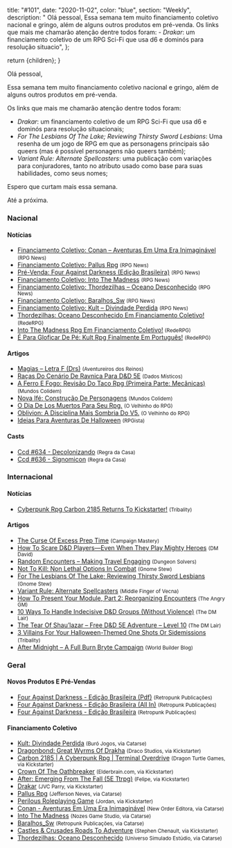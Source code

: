 
  title: "#101",
  date: "2020-11-02",
  color: "blue",
  section: "Weekly",
  description:
    "    Olá pessoal,    Essa semana tem muito financiamento coletivo nacional e gringo, além de alguns outros produtos em pré-venda.    Os links que mais me chamarão atenção dentre todos foram:    - *_Drakar_*: um financiamento coletivo de um RPG Sci-Fi que usa d6 e dominós para resolução situacio",
};

  return <InternalLayout meta={meta}>{children}</InternalLayout>;
}

Olá pessoal,

Essa semana tem muito financiamento coletivo nacional e gringo, além de alguns outros produtos em pré-venda.

Os links que mais me chamarão atenção dentre todos foram:

- _*Drakar*_: um financiamento coletivo de um RPG Sci-Fi que usa d6 e dominós para resolução situacionais;
- _*For The Lesbians Of The Lake; Reviewing Thirsty Sword Lesbians*_: Uma resenha de um jogo de RPG em que as personagens principais são queers (mas é possível personagens não queers também);
- _*Variant Rule: Alternate Spellcasters*_: uma publicação com variações para conjuradores, tanto no atributo usado como base para suas habilidades, como seus nomes;

Espero que curtam mais essa semana.

Até a próxima.

### Nacional

#### Notícias

- [Financiamento Coletivo: Conan – Aventuras Em Uma Era Inimaginável] <small>(RPG News)</small>
- [Financiamento Coletivo: Pallus Rpg] <small>(RPG News)</small>
- [Pré-Venda: Four Against Darkness (Edição Brasileira)] <small>(RPG News)</small>
- [Financiamento Coletivo: Into The Madness] <small>(RPG News)</small>
- [Financiamento Coletivo: Thordezilhas – Oceano Desconhecido] <small>(RPG News)</small>
- [Financiamento Coletivo: Baralhos_Sw] <small>(RPG News)</small>
- [Financiamento Coletivo: Kult – Divindade Perdida] <small>(RPG News)</small>
- [Thordezilhas: Oceano Desconhecido Em Financiamento Coletivo!] <small>(RedeRPG)</small>
- [Into The Madness Rpg Em Financiamento Coletivo!] <small>(RedeRPG)</small>
- [É Para Gloficar De Pé: Kult Rpg Finalmente Em Português!] <small>(RedeRPG)</small>

#### Artigos

- [Magias – Letra F (Drs)] <small>(Aventureiros dos Reinos)</small>
- [Raças Do Cenário De Ravnica Para D&amp;D 5E] <small>(Dados Místicos)</small>
- [A Ferro E Fogo: Revisão Do Taco Rpg (Primeira Parte: Mecânicas)] <small>(Mundos Colidem)</small>
- [Nova Ifé: Construção De Personagens] <small>(Mundos Colidem)</small>
- [O Dia De Los Muertos Para Seu Rpg.] <small>(O Velhinho do RPG)</small>
- [Oblivion: A Disciplina Mais Sombria Do V5.] <small>(O Velhinho do RPG)</small>
- [Ideias Para Aventuras De Halloween] <small>(RPGista)</small>

#### Casts

- [Ccd #634 - Decolonizando] <small>(Regra da Casa)</small>
- [Ccd #636 - Signomicon] <small>(Regra da Casa)</small>

### Internacional

#### Notícias

- [Cyberpunk Rpg Carbon 2185 Returns To Kickstarter!] <small>(Tribality)</small>

#### Artigos

- [The Curse Of Excess Prep Time] <small>(Campaign Mastery)</small>
- [How To Scare D&amp;D Players—Even When They Play Mighty Heroes] <small>(DM David)</small>
- [Random Encounters – Making Travel Engaging] <small>(Dungeon Solvers)</small>
- [Not To Kill: Non Lethal Options In Combat] <small>(Gnome Stew)</small>
- [For The Lesbians Of The Lake; Reviewing Thirsty Sword Lesbians] <small>(Gnome Stew)</small>
- [Variant Rule: Alternate Spellcasters] <small>(Middle Finger of Vecna)</small>
- [How To Present Your Module, Part 2: Reorganizing Encounters] <small>(The Angry GM)</small>
- [10 Ways To Handle Indecisive D&amp;D Groups (Without Violence)] <small>(The DM Lair)</small>
- [The Tear Of Shau’lazar – Free D&amp;D 5E Adventure – Level 10] <small>(The DM Lair)</small>
- [3 Villains For Your Halloween-Themed One Shots Or Sidemissions] <small>(Tribality)</small>
- [After Midnight – A Full Burn Bryte Campaign] <small>(World Builder Blog)</small>

### Geral

#### Novos Produtos E Pré-Vendas

- [Four Against Darkness - Edição Brasileira (Pdf)] <small>(Retropunk Publicações)</small>
- [Four Against Darkness - Edição Brasileira (All In)] <small>(Retropunk Publicações)</small>
- [Four Against Darkness - Edição Brasileira] <small>(Retropunk Publicações)</small>

#### Financiamento Coletivo

- [Kult: Divindade Perdida] <small>(Buró Jogos, via Catarse)</small>
- [Dragonbond: Great Wyrms Of Drakha] <small>(Draco Studios, via Kickstarter)</small>
- [Carbon 2185 | A Cyberpunk Rpg | Terminal Overdrive] <small>(Dragon Turtle Games, via Kickstarter)</small>
- [Crown Of The Oathbreaker] <small>(Elderbrain.com, via Kickstarter)</small>
- [After: Emerging From The Fall (5E Ttrpg)] <small>(Felipe, via Kickstarter)</small>
- [Drakar] <small>(JVC Parry, via Kickstarter)</small>
- [Pallus Rpg] <small>(Jefferson Neves, via Catarse)</small>
- [Perilous Roleplaying Game] <small>(Jordan, via Kickstarter)</small>
- [Conan - Aventuras Em Uma Era Inimaginável] <small>(New Order Editora, via Catarse)</small>
- [Into The Madness] <small>(Nozes Game Studio, via Catarse)</small>
- [Baralhos_Sw] <small>(Retropunk Publicações, via Catarse)</small>
- [Castles &amp; Crusades Roads To Adventure] <small>(Stephen Chenault, via Kickstarter)</small>
- [Thordezilhas: Oceano Desconhecido] <small>(Universo Simulado Estúdio, via Catarse)</small>

[ccd #634 - decolonizando]: https://regradacasa.podbean.com/e/ccd-634-decolonizando/
[é para gloficar de pé: kult rpg finalmente em português!]: https://www.rederpg.com.br/2020/10/28/e-para-gloficar-de-pe-kult-rpg-finalmente-em-portugues/
[kult: divindade perdida]: https://www.catarse.me/kult
[financiamento coletivo: kult – divindade perdida]: https://newsrpg.wordpress.com/2020/10/29/financiamento-coletivo-kult-divindade-perdida/
[variant rule: alternate spellcasters]: https://mfov.magehandpress.com/2020/10/variant-rule-alternate-spellcasters.html
[raças do cenário de ravnica para d&amp;d 5e]: https://dadosmisticos.com/2020/10/29/racas-do-cenario-de-ravnica-para-dd-5e/
[after midnight – a full burn bryte campaign]: https://worldbuilderblog.me/2020/10/29/after-midnight-a-full-burn-bryte-campaign/
[not to kill: non lethal options in combat]: https://gnomestew.com/not-to-kill-non-lethal-options-in-combat/
[ccd #636 - signomicon]: https://regradacasa.podbean.com/e/ccd-636-signomicon/
[nova ifé: construção de personagens]: https://www.mundoscolidem.com.br/nova-ife-construcao-de-personagens/
[financiamento coletivo: pallus rpg]: https://newsrpg.wordpress.com/2020/10/31/financiamento-coletivo-pallus-rpg/
[pallus rpg]: https://www.catarse.me/pallusrpg
[magias – letra f (drs)]: https://aventureirosdosreinos.com/magias-letra-f-drs/
[the tear of shau’lazar – free d&amp;d 5e adventure – level 10]: https://www.thedmlair.com/2020/10/31/the-tear-of-shaulazar-free-dd-5e-adventure-level-10/
[ideias para aventuras de halloween]: https://rpgista.com.br/2020/10/31/ideias-para-aventuras-de-halloween/
[into the madness rpg em financiamento coletivo!]: https://www.rederpg.com.br/2020/10/31/into-the-madness-rpg-em-financiamento-coletivo/
[into the madness]: https://www.catarse.me/intothemadness
[oblivion: a disciplina mais sombria do v5.]: https://ovelhinhodorpg.wordpress.com/2020/11/01/oblivion-a-disciplina-mais-sombria-do-v5/
[the curse of excess prep time]: http://www.campaignmastery.com/blog/the-curse-of-excess-prep-time/
[a ferro e fogo: revisão do taco rpg (primeira parte: mecânicas)]: https://www.mundoscolidem.com.br/revisao-taco-rpg-mecanicas/
[o dia de los muertos para seu rpg.]: https://ovelhinhodorpg.wordpress.com/2020/11/02/o-dia-dos-los-muertos-para-seu-rpg/
[random encounters – making travel engaging]: https://www.dungeonsolvers.com/2020/11/02/random-encounters-making-travel-engaging/
[how to scare d&amp;d players—even when they play mighty heroes]: https://dmdavid.com/tag/how-to-scare-dd-players-even-when-they-play-mighty-heroes/
[financiamento coletivo: conan – aventuras em uma era inimaginável]: https://newsrpg.wordpress.com/2020/10/27/financiamento-coletivo-conan-aventuras-em-uma-era-inimaginavel/
[conan - aventuras em uma era inimaginável]: https://www.catarse.me/conan
[10 ways to handle indecisive d&amp;d groups (without violence)]: https://www.thedmlair.com/2020/10/27/10-ways-to-handle-indecisive-dd-groups-without-violence/
[for the lesbians of the lake; reviewing thirsty sword lesbians]: https://gnomestew.com/for-the-lesbians-of-the-lake-reviewing-thirsty-sword-lesbians/
[3 villains for your halloween-themed one shots or sidemissions]: https://www.tribality.com/2020/10/28/3-villains-for-your-halloween-themed-one-shots-or-sidemissions/
[how to present your module, part 2: reorganizing encounters]: https://theangrygm.com/reorganizing-encounters/
[cyberpunk rpg carbon 2185 returns to kickstarter!]: https://www.tribality.com/2020/10/19/cyberpunk-rpg-carbon-2185-returns-to-kickstarter/
[carbon 2185 | a cyberpunk rpg | terminal overdrive]: https://www.kickstarter.com/projects/dragonturtlegames/carbon-2185-a-cyberpunk-rpg-terminal-overdrive
[financiamento coletivo: baralhos_sw]: https://newsrpg.wordpress.com/2020/10/19/financiamento-coletivo-baralhos_sw/
[financiamento coletivo: thordezilhas – oceano desconhecido]: https://newsrpg.wordpress.com/2020/10/22/financiamento-coletivo-thordezilhas-oceano-desconhecido/
[baralhos_sw]: https://www.catarse.me/baralhos_sw
[financiamento coletivo: into the madness]: https://newsrpg.wordpress.com/2020/10/24/financiamento-coletivo-into-the-madness/
[thordezilhas: oceano desconhecido]: https://www.catarse.me/thordezilhasoceanodesconhecido
[thordezilhas: oceano desconhecido em financiamento coletivo!]: https://www.rederpg.com.br/2020/10/23/thordezilhas-oceano-desconhecido-em-financiamento-coletivo/
[pré-venda: four against darkness (edição brasileira)]: https://newsrpg.wordpress.com/2020/10/23/pre-venda-four-against-darkness-edicao-brasileira/
[four against darkness - edição brasileira (pdf)]: https://retropunk.com.br/loja/four-against-darkness/380-four-against-darkness-edicao-brasileira-pdf.html
[four against darkness - edição brasileira (all in)]: https://retropunk.com.br/loja/four-against-darkness/379-four-against-darkness-edicao-brasileira.html
[four against darkness - edição brasileira]: https://retropunk.com.br/loja/four-against-darkness/378-four-against-darkness-edicao-brasileira.html
[castles &amp; crusades roads to adventure]: https://www.kickstarter.com/projects/ckg/castles-and-crusades-roads-to-adventure
[drakar]: https://www.kickstarter.com/projects/jvcparry/drakar
[after: emerging from the fall (5e ttrpg)]: https://www.kickstarter.com/projects/gravwellgames/after-emerging-from-the-fall-5e-based-ttrpg
[perilous roleplaying game]: https://www.kickstarter.com/projects/tabletopcrow/perilous-rpg
[dragonbond: great wyrms of drakha]: https://www.kickstarter.com/projects/dracostudios/great-wyrms-of-drakha
[crown of the oathbreaker]: https://www.kickstarter.com/projects/elderbrain/crown-of-the-oathbreaker
